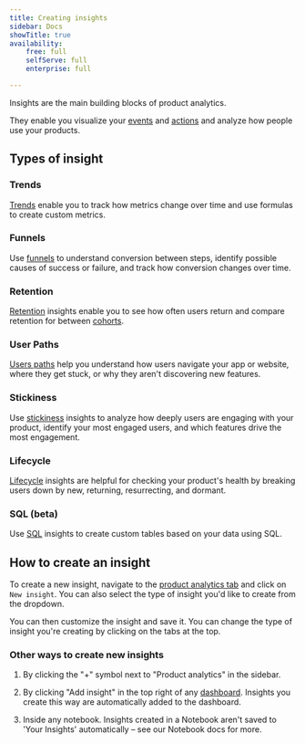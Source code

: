 ```yaml
---
title: Creating insights
sidebar: Docs
showTitle: true
availability:
    free: full
    selfServe: full
    enterprise: full

---
```




Insights are the main building blocks of product analytics. 

They enable you visualize your [events](/docs/data/events) and [actions](/docs/data/actions) and analyze how people use your products.

## Types of insight

### Trends

<ProductScreenshot
  imageLight={ImgTrendsLight} 
  imageDark={ImgTrendsDark} 
  alt="Trends insight" 
  classes="rounded"
/>

[Trends](/docs/product-analytics/trends) enable you to track how metrics change over time and use formulas to create custom metrics.

### Funnels

<ProductScreenshot
  imageLight={ImgFunnelLight} 
  imageDark={ImgFunnelDark} 
  alt="Funnels insight" 
  classes="rounded"
/>

Use [funnels](/docs/user-guides/funnels) to understand conversion between steps, identify possible causes of success or failure, and track how conversion changes over time.

### Retention

<ProductScreenshot
  imageLight={ImgRetentionLight} 
  imageDark={ImgRetentionDark} 
  alt="Retention insight" 
  classes="rounded"
/>

[Retention](/docs/user-guides/retention) insights enable you to see how often users return and compare retention for between [cohorts](/docs/data/cohorts).

### User Paths

<ProductScreenshot
  imageLight={ImgUserPathsLight} 
  imageDark={ImgUserPathsDark} 
  alt="User paths insight" 
  classes="rounded"
/>

[Users paths](/docs/user-guides/paths) help you understand how users navigate your app or website, where they get stuck, or why they aren't discovering new features.

### Stickiness

<ProductScreenshot
  imageLight={ImgStickinessLight} 
  imageDark={ImgStickinessDark} 
  alt="Stickiness insight" 
  classes="rounded"
/>

Use [stickiness](/docs/product-analytics/stickiness) insights to analyze how deeply users are engaging with your product, identify your most engaged users, and which features drive the most engagement.

### Lifecycle

<ProductScreenshot
  imageLight={ImgLifecycleLight} 
  imageDark={ImgLifecycleDark} 
  alt="Lifecycle insight" 
  classes="rounded"
/>

[Lifecycle](/docs/user-guides/lifecycle) insights are helpful for checking your product's health by breaking users down by new, returning, resurrecting, and dormant.

### SQL (beta)

<ProductScreenshot
  imageLight={ImgSQLLight} 
  imageDark={ImgSQLDark} 
  alt="SQL insight" 
  classes="rounded"
/>

Use [SQL](/docs/product-analytics/sql) insights to create custom tables based on your data using SQL.

## How to create an insight

To create a new insight, navigate to the [product analytics tab](https://us.posthog.com/insights) and click on `New insight`. You can also select the type of insight you'd like to create from the dropdown.

<ProductVideo
  videoLight={NewInsightLight} 
  videoDark={NewInsightDark} 
  classes="rounded"
/>

You can then customize the insight and save it. You can change the type of insight you're creating by clicking on the tabs at the top.

### Other ways to create new insights

1. By clicking the "+" symbol next to "Product analytics" in the sidebar.

2. By clicking "Add insight" in the top right of any [dashboard](/docs/product-analytics/dashboards). Insights you create this way are automatically added to the dashboard.

3. Inside any notebook. Insights created in a Notebook aren't saved to 'Your Insights' automatically – see our Notebook docs for more.